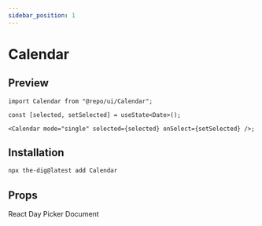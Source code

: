 ```yaml
---
sidebar_position: 1
---
```


# Calendar

## Preview


<CalendarPreview />

```tsx
import Calendar from "@repo/ui/Calendar";

const [selected, setSelected] = useState<Date>();

<Calendar mode="single" selected={selected} onSelect={setSelected} />;
```

## Installation

```bash
npx the-dig@latest add Calendar
```

## Props


<RedirectLink href="https://daypicker.dev">
  React Day Picker Document
</RedirectLink>
